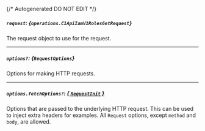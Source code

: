 {/* Autogenerated DO NOT EDIT  */}

##### `request`: *{`operations.C1ApiIamV1RolesGetRequest`}*
The request object to use for the request.

<Collapsible openLabel={Labels.showProperties} closeLabel={Labels.hideProperties}>
  <C1ApiIamV1RolesGetRequest />
</Collapsible>

---
##### `options?`: *{`RequestOptions`}*
Options for making HTTP requests.

---
##### `options.fetchOptions?`: [*{ `RequestInit` }*](https://developer.mozilla.org/en-US/docs/Web/API/Request/Request#options)
Options that are passed to the underlying HTTP request. This can be used to inject extra headers for examples. All `Request` options, except `method` and `body`, are allowed.

